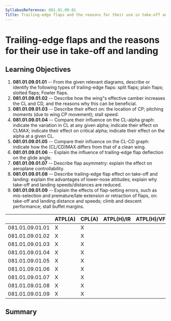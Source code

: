 ```yaml
---
SyllabusReference: 081.01.09.01
Title: Trailing-edge flaps and the reasons for their use in take-off and landing
---
```


# Trailing-edge flaps and the reasons for their use in take-off and landing

## Learning Objectives

1.  **081.01.09.01.01** -- From the given relevant diagrams, describe or
    identify the following types of trailing-edge flaps: split flaps; plain
    flaps; slotted flaps; Fowler flaps.
2.  **081.01.09.01.02** -- Describe how the wing"s effective camber increases
    the CL and CD, and the reasons why this can be beneficial.
3.  **081.01.09.01.03** -- Describe their effect on: the location of CP;
    pitching moments (due to wing CP movement); stall speed.
4.  **081.01.09.01.04** -- Compare their influence on the CL-alpha graph:
    indicate the variation in CL at any given alpha; indicate their effect on
    CLMAX; indicate their effect on critical alpha; indicate their effect on the
    alpha at a given CL.
5.  **081.01.09.01.05** -- Compare their influence on the CL-CD graph: indicate
    how the (CL/CD)MAX differs from that of a clean wing.
6.  **081.01.09.01.06** -- Explain the influence of trailing-edge flap
    deflection on the glide angle.
7.  **081.01.09.01.07** -- Describe flap asymmetry: explain the effect on
    aeroplane controllability.
8.  **081.01.09.01.08** -- Describe trailing-edge flap effect on take-off and
    landing: explain the advantages of lower-nose attitudes; explain why
    take-off and landing speeds/distances are reduced.
9.  **081.01.09.01.09** -- Explain the effects of flap-setting errors, such as
    mis-selection and premature/late extension or retraction of flaps, on:
    take-off and landing distance and speeds; climb and descent performance;
    stall buffet margins.

|                 | ATPL(A) | CPL(A) | ATPL(H)/IR | ATPL(H)/VFR | CPL(H) | IR  | CBIR(A) |
| --------------- | ------- | ------ | ---------- | ----------- | ------ | --- | ------- |
| 081.01.09.01.01 | X       | X      |            |             |        |     |         |
| 081.01.09.01.02 | X       | X      |            |             |        |     |         |
| 081.01.09.01.03 | X       | X      |            |             |        |     |         |
| 081.01.09.01.04 | X       | X      |            |             |        |     |         |
| 081.01.09.01.05 | X       | X      |            |             |        |     |         |
| 081.01.09.01.06 | X       | X      |            |             |        |     |         |
| 081.01.09.01.07 | X       | X      |            |             |        |     |         |
| 081.01.09.01.08 | X       | X      |            |             |        |     |         |
| 081.01.09.01.09 | X       | X      |            |             |        |     |         |

## Summary
